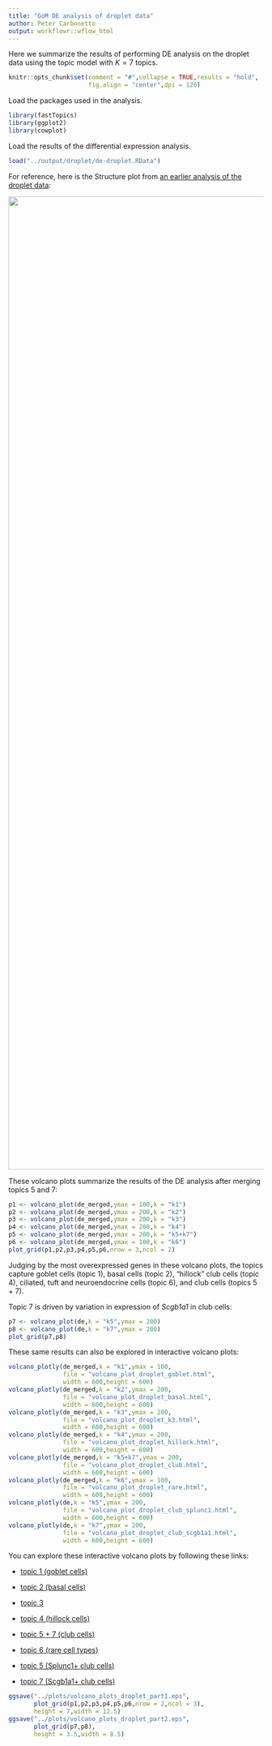 ```yaml
---
title: "GoM DE analysis of droplet data"
author: Peter Carbonetto
output: workflowr::wflow_html
---
```


Here we summarize the results of performing DE analysis on the droplet
data using the topic model with $K = 7$ topics.

```r
knitr::opts_chunk$set(comment = "#",collapse = TRUE,results = "hold",
                      fig.align = "center",dpi = 120)
```

Load the packages used in the analysis.

```r
library(fastTopics)
library(ggplot2)
library(cowplot)
```

Load the results of the differential expression analysis.

```r
load("../output/droplet/de-droplet.RData")
```

For reference, here is the Structure plot from 
[an earlier analysis of the droplet data](clusters_droplet.html):

<img src="figure/clusters_droplet.Rmd/structure-plot-1.png" width=1920
style="display: block; margin: auto;">

These volcano plots summarize the results of the DE analysis after
merging topics 5 and 7:

```r
p1 <- volcano_plot(de_merged,ymax = 100,k = "k1")
p2 <- volcano_plot(de_merged,ymax = 200,k = "k2")
p3 <- volcano_plot(de_merged,ymax = 200,k = "k3")
p4 <- volcano_plot(de_merged,ymax = 200,k = "k4")
p5 <- volcano_plot(de_merged,ymax = 200,k = "k5+k7")
p6 <- volcano_plot(de_merged,ymax = 100,k = "k6")
plot_grid(p1,p2,p3,p4,p5,p6,nrow = 3,ncol = 2)
```

Judging by the most overexpressed genes in these volcano plots, the
topics capture goblet cells (topic 1), basal cells (topic 2),
"hillock" club cells (topic 4), ciliated, tuft and neuroendocrine
cells (topic 6), and club cells (topics 5 + 7).

Topic 7 is driven by variation in expression of *Scgb1a1* in club
cells:

```r
p7 <- volcano_plot(de,k = "k5",ymax = 200)
p8 <- volcano_plot(de,k = "k7",ymax = 200)
plot_grid(p7,p8)
```

These same results can also be explored in interactive volcano plots:

```r
volcano_plotly(de_merged,k = "k1",ymax = 100,
               file = "volcano_plot_droplet_goblet.html",
               width = 600,height = 600)
volcano_plotly(de_merged,k = "k2",ymax = 200,
               file = "volcano_plot_droplet_basal.html",
               width = 600,height = 600)
volcano_plotly(de_merged,k = "k3",ymax = 200,
               file = "volcano_plot_droplet_k3.html",
               width = 600,height = 600)
volcano_plotly(de_merged,k = "k4",ymax = 200,
               file = "volcano_plot_droplet_hillock.html",
               width = 600,height = 600)
volcano_plotly(de_merged,k = "k5+k7",ymax = 200,
               file = "volcano_plot_droplet_club.html",
               width = 600,height = 600)
volcano_plotly(de_merged,k = "k6",ymax = 100,
               file = "volcano_plot_droplet_rare.html",
               width = 600,height = 600)
volcano_plotly(de,k = "k5",ymax = 200,
               file = "volcano_plot_droplet_club_splunc1.html",
               width = 600,height = 600)
volcano_plotly(de,k = "k7",ymax = 200,
               file = "volcano_plot_droplet_club_scgb1a1.html",
               width = 600,height = 600)
```

You can explore these interactive volcano plots by following these
links:

+ [topic 1 (goblet cells)](volcano_plots/volcano_plot_droplet_goblet.html)

+ [topic 2 (basal cells)](volcano_plots/volcano_plot_droplet_basal.html)

+ [topic 3](volcano_plots/volcano_plot_droplet_k3.html)

+ [topic 4 (hillock cells)](volcano_plots/volcano_plot_droplet_hillock.html)

+ [topic 5 + 7 (club cells)](volcano_plots/volcano_plot_droplet_club.html)

+ [topic 6 (rare cell types)](volcano_plots/volcano_plot_droplet_rare.html)

+ [topic 5 (Splunc1+ club cells)](volcano_plots/volcano_plot_droplet_club_splunc1.html)

+ [topic 7 (Scgb1a1+ club cells)](volcano_plots/volcano_plot_droplet_club_scgb1a1.html)

```r
ggsave("../plots/volcano_plots_droplet_part1.eps",
       plot_grid(p1,p2,p3,p4,p5,p6,nrow = 2,ncol = 3),
	   height = 7,width = 12.5)
ggsave("../plots/volcano_plots_droplet_part2.eps",
       plot_grid(p7,p8),
	   height = 3.5,width = 8.5)
```
